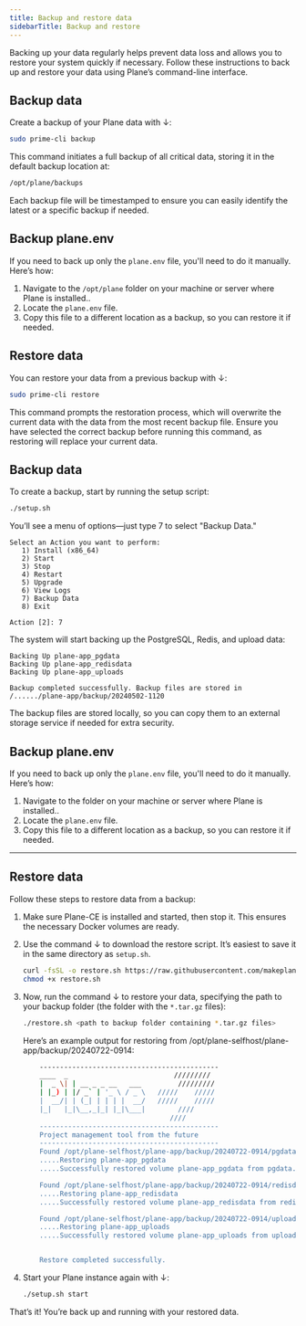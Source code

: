 ```yaml
---
title: Backup and restore data
sidebarTitle: Backup and restore
---
```


Backing up your data regularly helps prevent data loss and allows you to restore your system quickly if necessary. Follow these instructions to back up and restore your data using Plane’s command-line interface.

## Backup data

Create a backup of your Plane data with ↓:
```bash
sudo prime-cli backup
```

This command initiates a full backup of all critical data, storing it in the default backup location at:
```bash
/opt/plane/backups
```
Each backup file will be timestamped to ensure you can easily identify the latest or a specific backup if needed.

## Backup plane.env
If you need to back up only the `plane.env` file, you'll need to do it manually. Here’s how:

1. Navigate to the `/opt/plane` folder on your machine or server where Plane is installed..
2. Locate the `plane.env` file.
3. Copy this file to a different location as a backup, so you can restore it if needed.


## Restore data

You can restore your data from a previous backup with ↓:
```bash
sudo prime-cli restore
```

This command prompts the restoration process, which will overwrite the current data with the data from the most recent backup file. Ensure you have selected the correct backup before running this command, as restoring will replace your current data.

<Accordion title="Community Edition">

## Backup data

To create a backup, start by running the setup script:
```bash
./setup.sh
```
You’ll see a menu of options—just type 7 to select "Backup Data."

```
Select an Action you want to perform:
   1) Install (x86_64)
   2) Start
   3) Stop
   4) Restart
   5) Upgrade
   6) View Logs
   7) Backup Data
   8) Exit

Action [2]: 7
```
The system will start backing up the PostgreSQL, Redis, and upload data:

```
Backing Up plane-app_pgdata
Backing Up plane-app_redisdata
Backing Up plane-app_uploads

Backup completed successfully. Backup files are stored in /....../plane-app/backup/20240502-1120
```
The backup files are stored locally, so you can copy them to an external storage service if needed for extra security.

## Backup plane.env
If you need to back up only the `plane.env` file, you'll need to do it manually. Here’s how:

1. Navigate to the folder on your machine or server where Plane is installed..
2. Locate the `plane.env` file.
3. Copy this file to a different location as a backup, so you can restore it if needed.

***

## Restore data
Follow these steps to restore data from a backup:

1. Make sure Plane-CE is installed and started, then stop it. This ensures the necessary Docker volumes are ready.

2. Use the command ↓ to download the restore script. It’s easiest to save it in the same directory as `setup.sh`.

    ```bash
    curl -fsSL -o restore.sh https://raw.githubusercontent.com/makeplane/plane/refs/heads/preview/deployments/cli/community/restore.sh
    chmod +x restore.sh
    ```

3. Now, run the command ↓ to restore your data, specifying the path to your backup folder (the folder with the `*.tar.gz` files):

    ```bash
    ./restore.sh <path to backup folder containing *.tar.gz files>
    ```

    Here’s an example output for restoring from /opt/plane-selfhost/plane-app/backup/20240722-0914:

    ```bash
        --------------------------------------------
        ____  _                          ///////// 
        |  _ \| | __ _ _ __   ___         ///////// 
        | |_) | |/ _` | '_ \ / _ \   /////    ///// 
        |  __/| | (_| | | | |  __/   /////    ///// 
        |_|   |_|\__,_|_| |_|\___|        ////      
                                        ////      
        --------------------------------------------
        Project management tool from the future
        --------------------------------------------
        Found /opt/plane-selfhost/plane-app/backup/20240722-0914/pgdata.tar.gz
        .....Restoring plane-app_pgdata
        .....Successfully restored volume plane-app_pgdata from pgdata.tar.gz

        Found /opt/plane-selfhost/plane-app/backup/20240722-0914/redisdata.tar.gz
        .....Restoring plane-app_redisdata
        .....Successfully restored volume plane-app_redisdata from redisdata.tar.gz

        Found /opt/plane-selfhost/plane-app/backup/20240722-0914/uploads.tar.gz
        .....Restoring plane-app_uploads
        .....Successfully restored volume plane-app_uploads from uploads.tar.gz


        Restore completed successfully.
    ```

4. Start your Plane instance again with ↓:
    ```bash
    ./setup.sh start
    ```

That’s it! You’re back up and running with your restored data.

</Accordion>